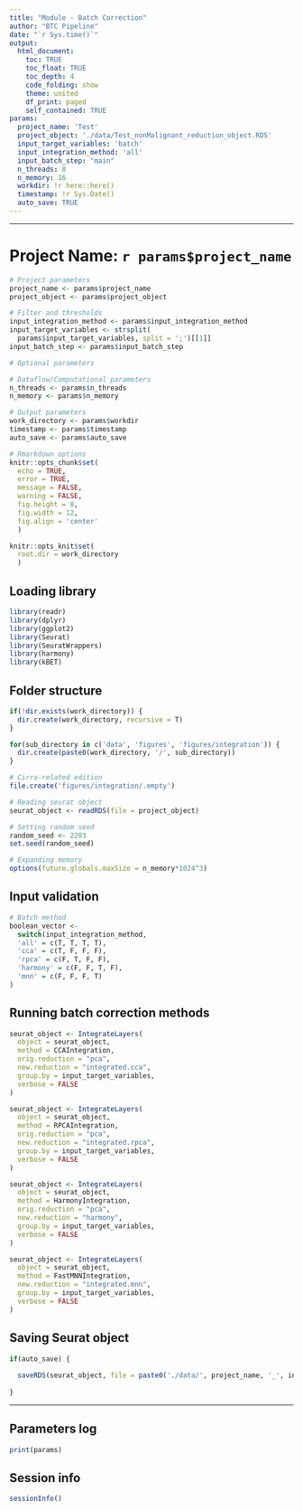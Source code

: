 ```yaml
---
title: "Module - Batch Correction"
author: "BTC Pipeline"
date: "`r Sys.time()`"
output:
  html_document:
    toc: TRUE
    toc_float: TRUE
    toc_depth: 4
    code_folding: show
    theme: united
    df_print: paged
    self_contained: TRUE
params:
  project_name: 'Test'
  project_object: './data/Test_nonMalignant_reduction_object.RDS'
  input_target_variables: 'batch'
  input_integration_method: 'all'
  input_batch_step: "main"
  n_threads: 8
  n_memory: 16
  workdir: !r here::here()
  timestamp: !r Sys.Date()
  auto_save: TRUE
---
```


------------------------------------------------------------------------

# Project Name: `r params$project_name`

```r

# Project parameters 
project_name <- params$project_name
project_object <- params$project_object

# Filter and thresholds
input_integration_method <- params$input_integration_method
input_target_variables <- strsplit(
  params$input_target_variables, split = ';')[[1]]
input_batch_step <- params$input_batch_step

# Optional parameters

# Dataflow/Computational parameters
n_threads <- params$n_threads
n_memory <- params$n_memory

# Output parameters
work_directory <- params$workdir
timestamp <- params$timestamp
auto_save <- params$auto_save

# Rmarkdown options
knitr::opts_chunk$set(
  echo = TRUE,
  error = TRUE,
  message = FALSE, 
  warning = FALSE,
  fig.height = 8, 
  fig.width = 12,
  fig.align = 'center'
  )

knitr::opts_knit$set(
  root.dir = work_directory
  )

```

## Loading library

```r

library(readr)
library(dplyr)
library(ggplot2)
library(Seurat)
library(SeuratWrappers)
library(harmony)
library(kBET)

```

## Folder structure

```r

if(!dir.exists(work_directory)) {
  dir.create(work_directory, recursive = T)
}

for(sub_directory in c('data', 'figures', 'figures/integration')) {
  dir.create(paste0(work_directory, '/', sub_directory))
}

# Cirro-related edition
file.create('figures/integration/.empty')

```

```r

# Reading seurat object
seurat_object <- readRDS(file = project_object)

# Setting random seed
random_seed <- 2203
set.seed(random_seed)

# Expanding memory
options(future.globals.maxSize = n_memory*1024^3)

```

## Input validation

```r

# Batch method
boolean_vector <- 
  switch(input_integration_method,
  'all' = c(T, T, T, T), 
  'cca' = c(T, F, F, F),
  'rpca' = c(F, T, F, F),
  'harmony' = c(F, F, T, F),
  'mnn' = c(F, F, F, T)
)

```

## Running batch correction methods

```r

seurat_object <- IntegrateLayers(
  object = seurat_object, 
  method = CCAIntegration,
  orig.reduction = "pca", 
  new.reduction = "integrated.cca",
  group.by = input_target_variables,
  verbose = FALSE
)

```

```r

seurat_object <- IntegrateLayers(
  object = seurat_object, 
  method = RPCAIntegration,
  orig.reduction = "pca", 
  new.reduction = "integrated.rpca",
  group.by = input_target_variables,
  verbose = FALSE
)

```

```r

seurat_object <- IntegrateLayers(
  object = seurat_object, 
  method = HarmonyIntegration,
  orig.reduction = "pca", 
  new.reduction = "harmony",
  group.by = input_target_variables,
  verbose = FALSE
)

```

```r

seurat_object <- IntegrateLayers(
  object = seurat_object, 
  method = FastMNNIntegration,
  new.reduction = "integrated.mnn",
  group.by = input_target_variables,
  verbose = FALSE
)

```

## Saving Seurat object

```r

if(auto_save) {
  
  saveRDS(seurat_object, file = paste0('./data/', project_name, '_', input_batch_step, '_batch_object.RDS'))
  
}

```

------------------------------------------------------------------------

## Parameters log

```r

print(params)

```

## Session info

```r

sessionInfo()

```

